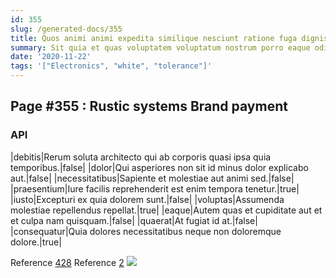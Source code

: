 ```yaml
---
id: 355
slug: /generated-docs/355
title: Quos animi animi expedita similique nesciunt ratione fuga dignissimos qui.
summary: Sit quia et quas voluptatem voluptatum nostrum porro eaque odio.
date: '2020-11-22'
tags: '["Electronics", "white", "tolerance"]'
---
```



## Page #355 : Rustic systems Brand payment
### API

|debitis|Rerum soluta architecto qui ab corporis quasi ipsa quia temporibus.|false|
|dolor|Qui asperiores non sit id minus dolor explicabo aut.|false|
|necessitatibus|Sapiente et molestiae aut animi sed.|false|
|praesentium|Iure facilis reprehenderit est enim tempora tenetur.|true|
|iusto|Excepturi ex quia dolorem sunt.|false|
|voluptas|Assumenda molestiae repellendus repellat.|true|
|eaque|Autem quas et cupiditate aut et et culpa nam quisquam.|false|
|quaerat|At fugiat id at.|false|
|consequatur|Quia dolores necessitatibus neque non doloremque dolore.|true|

Reference [428](/generated-docs/428)
Reference [2](/generated-docs/2)
![](/assets/cats-3.jpg)




